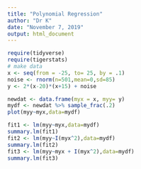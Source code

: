 ```yaml
---
title: "Polynomial Regression"
author: "Dr K"
date: "November 7, 2019"
output: html_document
---
```


```r
require(tidyverse)
require(tigerstats)
# make data
x <- seq(from = -25, to= 25, by = .1)
noise <- rnorm(n=501,mean=0,sd=85)
y <- 2*(x-20)*(x+15) + noise

```
```r
newdat <- data.frame(myx = x, myy= y)
mydf <- newdat %>% sample_frac(.2)
plot(myy~myx,data=mydf)
```

```r
fit1 <- lm(myy~myx,data=mydf)
summary.lm(fit1)
fit2 <- lm(myy~I(myx^2),data=mydf)
summary.lm(fit2)
fit3 <- lm(myy~myx + I(myx^2),data=mydf)
summary.lm(fit3)
```

